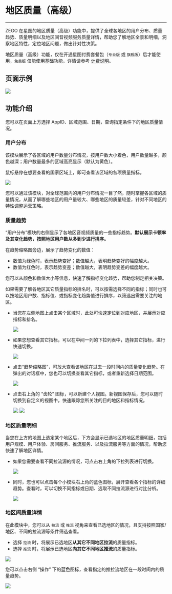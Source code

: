 # 地区质量（高级）

- - -

ZEGO 在星图的地区质量（高级）功能中，提供了全球各地区的用户分布、质量趋势、质量明细以及地区间音视频服务质量详情，帮助您了解地区全景和明细，洞察地区特性，定位地区问题，做出针对性决策。

<Warning title="注意">

地区质量（高级）功能，仅在开通星图付费套餐包（`专业版` 或 `旗舰版`）后才能使用，`免费版` 仅能使用基础功能，详情请参考 [计费说明](./../../Introduction/Pricing.mdx)。
</Warning>


## 页面示例

<Frame width="512" height="auto" caption=""><img src="https://doc-media.zego.im/sdk-doc/Pics/Prism/regional_quality.png" /></Frame>


## 功能介绍

您可以在页面上方选择 AppID、区域范围、日期，查询指定条件下的地区质量情况。

### 用户分布

该模块展示了各区域的用户数量分布情况，按用户数大小着色，用户数量越多，颜色越深；用户数量最多的区域高亮显示（默认为黄色）。

鼠标悬停在想要查看的国家区域上，即可查看该区域的各项质量指标。

<Frame width="512" height="auto" caption=""><img src="https://doc-media.zego.im/sdk-doc/Pics/Prism/User_distribution.png" /></Frame>

您可以通过该模块，对全球范围内的用户分布情况一目了然，随时掌握各区域的质量情况，从而了解哪些地区的用户量较大、哪些地区的质量较差，针对不同地区的特性调整运营策略。

### 质量趋势

“用户分布”模块的右侧显示了各地区音视频质量的一些指标趋势。**默认展示卡顿率及其变化趋势，按照地区用户数从多到少进行排序。**

在趋势缩略图旁边，展示了趋势变化的数值：

- 数值为绿色时，表示趋势变好；数值越大，表明趋势变好的幅度越大。
- 数值为红色时，表示趋势变差；数值越大，表明趋势变差的幅度越大。

您可以从颜色和数值大小等信息，快速了解指标变化趋势，帮助您制定相关决策。

如果需要了解各地区其它质量指标的排名时，可以按需选择不同的指标；同时也可以按地区用户数、指标值、或指标变化趋势值进行排序，以筛选出需要关注的地区。

- 当您在左侧地图上点击某个区域时，此处可快速定位到对应地区，并展示对应指标和排名。

    <Frame width="512" height="auto" caption=""><img src="https://doc-media.zego.im/sdk-doc/Pics/Prism/Rank.png" /></Frame>

- 如果您想查看其它指标，可以在中间一列的下拉列表中，选择其它指标，进行快速切换。

    <Frame width="512" height="auto" caption=""><img src="https://doc-media.zego.im/sdk-doc/Pics/Prism/Regional_Network_Rate.png" /></Frame>

- 点击“趋势缩略图”，可放大查看该地区在过去一段时间内的质量变化趋势。在弹出的对话框中，您也可以切换查看其它指标，或者重新选择日期范围。

    <Frame width="512" height="auto" caption=""><img src="https://doc-media.zego.im/sdk-doc/Pics/Prism/Regional_Network_Trends.png" /></Frame>

- 点击右上角的 “齿轮” 图标，可以新建个人视图。新视图保存后，您可以随时切换到自定义的视图中，快速跟踪您所关注的目的地区和指标情况。

    <Frame width="512" height="auto" caption=""><img src="https://doc-media.zego.im/sdk-doc/Pics/Prism/Regiona_Network_Personal_View.png" /></Frame>

    <Frame width="512" height="auto" caption=""><img src="https://doc-media.zego.im/sdk-doc/Pics/Prism/personal_view.png" /></Frame>

### 地区质量明细

当您在上方的地图上选定某个地区后，下方会显示已选地区的地区质量明细，包括用户规模、用户体验、房间服务、推流服务、以及拉流服务等方面的情况，帮助您快速了解地区详情。

- 如果您需要查看不同拉流源的情况，可点击右上角的下拉列表进行切换。

    <Frame width="512" height="auto" caption=""><img src="https://doc-media.zego.im/sdk-doc/Pics/Prism/Quality_details.png" /></Frame>

- 同时，您也可以点击每个小模块右上角的蓝色图标，展开查看各个指标的详细趋势。查看时，可以切换不同指标或日期、选取不同拉流源进行对比分析。

    <Frame width="512" height="auto" caption=""><img src="https://doc-media.zego.im/sdk-doc/Pics/Prism/quality_details_chart.png" /></Frame>


### 地区间质量详情

在此模块中，您可以从 `拉流` 或 `推流` 视角来查看已选地区的情况，且支持按照国家/地区、不同的拉流源等条件筛选查看。

- 选择 `拉流` 时，将展示已选地区**从其它不同地区拉流**的质量指标。
- 选择 `推流` 时，将展示已选地区**向其它不同地区推流**的质量指标。

<Frame width="512" height="auto" caption=""><img src="https://doc-media.zego.im/sdk-doc/Pics/Prism/stream_playing.png" /></Frame>

您可以点击右侧 “操作” 下的蓝色图标，查看指定的推拉流地区在一段时间内的质量趋势。

<Frame width="512" height="auto" caption=""><img src="https://doc-media.zego.im/sdk-doc/Pics/Prism/quality_trends.png" /></Frame>
